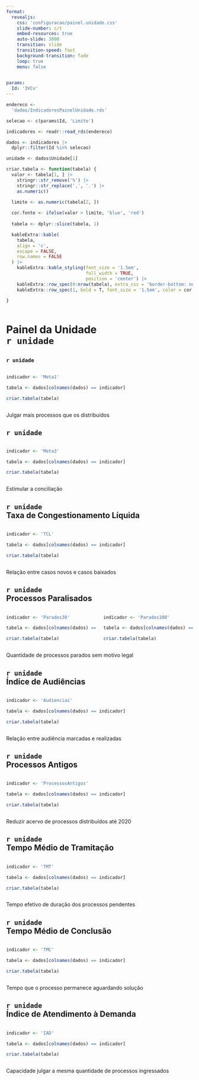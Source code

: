 ```yaml
---
format: 
  revealjs:
    css: 'configuracao/painel.unidade.css'
    slide-number: c/t
    embed-resources: true
    auto-slide: 3000
    transition: slide
    transition-speed: fast
    background-transition: fade
    loop: true
    menu: false
    

params:
  Id: '3VCv'
---
```


```r


endereco <-
  'dados/IndicadoresPainelUnidade.rds'

selecao <- c(params$Id, 'Limite')

indicadores <- readr::read_rds(endereco)

dados <- indicadores |> 
  dplyr::filter(Id %in% selecao)

unidade <- dados$Unidade[1]

criar.tabela <- function(tabela) {
  valor <- tabela[1, ] |> 
    stringr::str_remove('%') |>
    stringr::str_replace(',', '.') |> 
    as.numeric()

  limite <- as.numeric(tabela[2, ])
  
  cor.fonte <- ifelse(valor > limite, 'blue', 'red')
  
  tabela <- dplyr::slice(tabela, 1)

  kableExtra::kable(
    tabela,
    align = 'c',
    escape = FALSE,
    row.names = FALSE
  ) |>
    kableExtra::kable_styling(font_size = '1.5em',
                              full_width = TRUE,
                              position = 'center') |>
    kableExtra::row_spec(0:nrow(tabela), extra_css = 'border-bottom: none;') |>
    kableExtra::row_spec(1, bold = T, font_size = '1.5em', color = cor.fonte)
  
} 



```

# Painel da Unidade <br> `r unidade` {background-image="imagens/0.painel.unidade.png" background-opacity=".2"}

## {background-image="imagens/1.TJRR.png" background-opacity=".2"}

### `r unidade` 

::: {.columns}
::: {.column width="100%"}
```r

indicador <- 'Meta1'

tabela <- dados[colnames(dados) == indicador]

criar.tabela(tabela)

```
:::

:::

Julgar mais processos que os distribuídos

## `r unidade` {background-image="imagens/1.TJRR.png" background-opacity=".2"}

::: {.columns}
::: {.column width="100%"}
```r

indicador <- 'Meta3'

tabela <- dados[colnames(dados) == indicador]

criar.tabela(tabela)


```
:::

:::

Estimular a conciliação

## `r unidade` <br> Taxa de Congestionamento Líquida {background-image="imagens/1.TJRR.png" background-opacity=".2"}

::: {.columns}
::: {.column width="100%"}
```r

indicador <- 'TCL'

tabela <- dados[colnames(dados) == indicador]

criar.tabela(tabela)


```
:::

:::

Relação entre casos novos e casos baixados

## `r unidade` <br> Processos Paralisados {background-image="imagens/1.TJRR.png" background-opacity=".2"}

::: {.columns}
::: {.column width="50%"}
```r

indicador <- 'Parados30'

tabela <- dados[colnames(dados) == indicador]

criar.tabela(tabela)


```
:::

::: {.column width="50%"}
```r

indicador <- 'Parados100'

tabela <- dados[colnames(dados) == indicador]

criar.tabela(tabela)


```
:::
:::

Quantidade de processos parados sem motivo legal

## `r unidade` <br> Índice de Audiências {background-image="imagens/1.TJRR.png" background-opacity=".2"}

::: {.columns}
::: {.column width="100%"}

```r

indicador <- 'Audiencias'

tabela <- dados[colnames(dados) == indicador]

criar.tabela(tabela)


```
:::

:::

Relação entre audiência marcadas e realizadas

## `r unidade` <br> Processos Antigos {background-image="imagens/1.TJRR.png" background-opacity=".2"}

::: {.columns}
::: {.column width="100%"}

```r

indicador <- 'ProcessosAntigos'

tabela <- dados[colnames(dados) == indicador]

criar.tabela(tabela)


```
:::

:::

Reduzir acervo de processos distribuídos até 2020

## `r unidade` <br> Tempo Médio de Tramitação {background-image="imagens/1.TJRR.png" background-opacity=".2"}

::: {.columns}
::: {.column width="100%"}

```r

indicador <- 'TMT'

tabela <- dados[colnames(dados) == indicador]

criar.tabela(tabela)


```
:::

:::

Tempo efetivo de duração dos processos pendentes

## `r unidade` <br> Tempo Médio de Conclusão {background-image="imagens/1.TJRR.png" background-opacity=".2"}

::: {.columns}
::: {.column width="100%"}

```r

indicador <- 'TMC'

tabela <- dados[colnames(dados) == indicador]

criar.tabela(tabela)


```
:::

:::

Tempo que o processo permanece aguardando solução

## `r unidade` <br> Índice de Atendimento à Demanda {background-image="imagens/1.TJRR.png" background-opacity=".2"}

::: {.columns}
::: {.column width="100%"}

```r

indicador <- 'IAD'

tabela <- dados[colnames(dados) == indicador]

criar.tabela(tabela)


```
:::

:::

Capacidade julgar a mesma quantidade de processos ingressados
